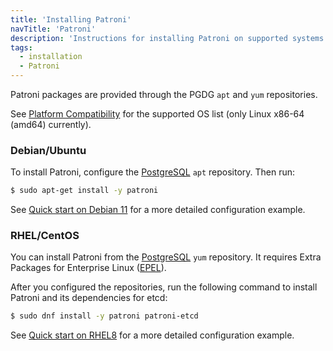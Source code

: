 ```yaml
---
title: 'Installing Patroni'
navTitle: 'Patroni'
description: 'Instructions for installing Patroni on supported systems'
tags:
  - installation
  - Patroni
---
```


Patroni packages are provided through the PGDG `apt` and `yum` repositories.

See [Platform Compatibility](https://www.enterprisedb.com/resources/platform-compatibility#epas) for the supported OS list (only Linux x86-64 (amd64) currently).

### Debian/Ubuntu

To install Patroni, configure the [PostgreSQL](https://www.postgresql.org/download/linux/debian/) `apt` repository. Then run:

```bash
$ sudo apt-get install -y patroni
```

See [Quick start on Debian 11](debian11_quick_start/#patroni) for a more detailed configuration example.

### RHEL/CentOS

You can install Patroni from the [PostgreSQL](https://yum.postgresql.org/) `yum` repository. It requires Extra Packages for Enterprise Linux ([EPEL](https://fedoraproject.org/wiki/EPEL)).

After you configured the repositories, run the following command to install Patroni and its dependencies for etcd:

```bash
$ sudo dnf install -y patroni patroni-etcd
```

See [Quick start on RHEL8](rhel8_quick_start/#patroni) for a more detailed configuration example.

